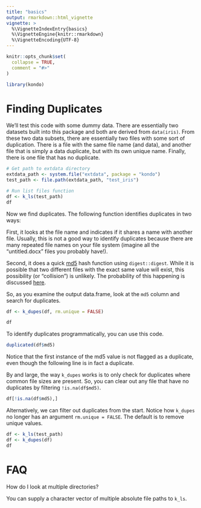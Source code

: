 ```yaml
---
title: "basics"
output: rmarkdown::html_vignette
vignette: >
  %\VignetteIndexEntry{basics}
  %\VignetteEngine{knitr::rmarkdown}
  %\VignetteEncoding{UTF-8}
---
```


```r
knitr::opts_chunk$set(
  collapse = TRUE,
  comment = "#>"
)
```

```r
library(kondo)
```

# Finding Duplicates

We'll test this code with some dummy data. There are essentially two datasets built into this package and both are derived from `data(iris)`. From these two data subsets, there are essentially two files with some sort of duplication. There is a file with the same file name (and data), and another file that is simply a data duplicate, but with its own unique name. Finally, there is one file that has no duplicate.

```r
# Get path to extdata directory
extdata_path <- system.file("extdata", package = "kondo")
test_path <- file.path(extdata_path, "test_iris")

# Run list files function
df <- k_ls(test_path)
df
```

Now we find duplicates. The following function identifies duplicates in two ways:

First, it looks at the file name and indicates if it shares a name with another file. Usually, this is not a good way to identify duplicates because there are many repeated file names on your file system (imagine all the "untitled.docx" files you probably have!).

Second, it does a quick [md5](https://en.wikipedia.org/wiki/MD5) hash function using `digest::digest`. While it is possible that two different files with the exact same value will exist, this possibility (or "collision") is unlikely. The probability of this happening is discussed [here](https://stackoverflow.com/questions/201705/how-many-random-elements-before-md5-produces-collisions).

So, as you examine the output data.frame, look at the `md5` column and search for duplicates.

```r
df <- k_dupes(df, rm.unique = FALSE)

df
```

To identify duplicates programmatically, you can use this code.

```r
duplicated(df$md5)
```
Notice that the first instance of the md5 value is not flagged as a duplicate, even though the following line is in fact a duplicate.

By and large, the way `k_dupes` works is to only check for duplicates where common file sizes are present. So, you can clear out any file that have no duplicates by filtering `!is.na(df$md5)`.

```r
df[!is.na(df$md5),]
```

Alternatively, we can filter out duplicates from the start. Notice how `k_dupes` no longer has an argument `rm.unique = FALSE`. The default is to remove unique values.

```r
df <- k_ls(test_path)
df <- k_dupes(df)
df
```

# FAQ

How do I look at multiple directories?

You can supply a character vector of multiple absolute file paths to `k_ls`.
